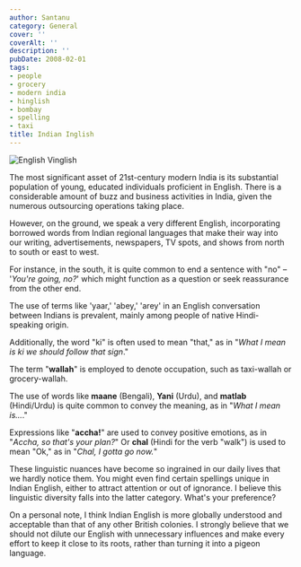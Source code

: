 ```yaml
---
author: Santanu
category: General
cover: ''
coverAlt: ''
description: ''
pubDate: 2008-02-01
tags:
- people
- grocery
- modern india
- hinglish
- bombay
- spelling
- taxi
title: Indian Inglish
---
```



<Image src={pic1} alt="English Vinglish"/>

The most significant asset of 21st-century modern India is its substantial population of young, educated individuals proficient in English. There is a considerable amount of buzz and business activities in India, given the numerous outsourcing operations taking place.

However, on the ground, we speak a very different English, incorporating borrowed words from Indian regional languages that make their way into our writing, advertisements, newspapers, TV spots, and shows from north to south or east to west.

For instance, in the south, it is quite common to end a sentence with "no" – '*You're going, no?*' which might function as a question or seek reassurance from the other end.

The use of terms like 'yaar,' 'abey,' 'arey' in an English conversation between Indians is prevalent, mainly among people of native Hindi-speaking origin.

Additionally, the word "ki" is often used to mean "that," as in "*What I mean is ki we should follow that sign*."

The term "**wallah**" is employed to denote occupation, such as taxi-wallah or grocery-wallah.

The use of words like **maane** (Bengali), **Yani** (Urdu), and **matlab** (Hindi/Urdu) is quite common to convey the meaning, as in "*What I mean is...*."

Expressions like "**accha!**" are used to convey positive emotions, as in "*Accha, so that's your plan?*" Or **chal** (Hindi for the verb "walk") is used to mean "Ok," as in "*Chal, I gotta go now.*"

These linguistic nuances have become so ingrained in our daily lives that we hardly notice them. You might even find certain spellings unique in Indian English, either to attract attention or out of ignorance. I believe this linguistic diversity falls into the latter category. What's your preference?

On a personal note, I think Indian English is more globally understood and acceptable than that of any other British colonies. I strongly believe that we should not dilute our English with unnecessary influences and make every effort to keep it close to its roots, rather than turning it into a pigeon language.